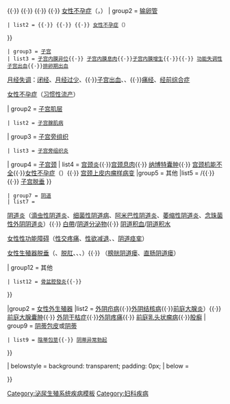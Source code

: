 {{Navbox
| name = 女性盆腔和生殖器疾病
| title = 女性[[盆腔]]和[[生殖器]]疾病（[[ICD-10 第十四章：泌尿生殖系统疾病|N70–N99]]，614–629）
| state = {{{state|autocollapse}}}
| titlestyle = background:Silver
| groupstyle = background:#BBEEBB;
|group1 = [[女性生殖系統#内生殖器|女性内生殖器]]
|list1 = {{Navbox subgroup
| groupstyle = background:#BBEEBB;

 | group1 = [[子宫附件]]
 | list1 = {{Navbox subgroup
| groupstyle = background-color: #BBEEBB;

 | group1 = {{link-en|卵巢疾病|Ovarian disease}}
 | list1 = [[卵巢炎]]{{·}} [[卵巢囊肿]]（[[卵巢滤泡囊肿]]、{{link-en|黄体囊肿|Corpus luteum cyst}}、[[卵囊黄素囊肿]]）{{·}} [[卵巢子宫内膜异位]]{{·}} {{link-en|卵巢过度刺激综合征|Ovarian hyperstimulation syndrome}}{{·}} {{link-en|卵巢扭转|Ovarian torsion}}{{·}} {{link-en|卵巢中风|Ovarian apoplexy}}{{·}} {{link-en|经间痛|Mittelschmerz}}{{·}} [[女性不孕症]]（{{link-en|停止排卵|Anovulation}}，{{link-en|卵巢储备功能不足|Poor ovarian reserve}}）
| group2 = [[输卵管]]
 | list2 = {{link-en|输卵管炎|Salpingitis}}{{·}} {{link-en|输卵管积水|Hydrosalpinx}}{{·}} {{link-en|输卵管积血|Hematosalpinx}}{{·}} [[女性不孕症]]（{{link-en|输卵管阻塞|Fallopian tube obstruction}}）
}}

 | group3 = [[子宫]]
 | list3 = {{Navbox subgroup
| groupstyle = background:#BBEEBB;

| group1 = [[子宫内膜]]
| list1 = <div>[[子宫内膜炎]]{{·}}[[子宮內膜異位症|子宫内膜异位]]{{·}} [[子宫内膜息肉]]{{·}}[[子宮內膜增生症|子宫内膜增生]]{{·}}{{link-en|宫腔粘连综合征|Asherman's syndrome}}{{·}} [[異常子宫出血|功能失调性子宫出血]]{{·}}[[排卵期出血]]</div>
<div>[[月经失调]]：[[閉經|闭经]]、[[月经过少]]、{{link-en|月经周期过长|Oligomenorrhea}}{{·}}[[子宫出血]]、{{link-en|月经频多|Menometrorrhagia}}、{{link-en|血崩症|Metrorrhagia}}{{·}}[[經痛|痛经]]、[[经前综合症]]</div>
<div>[[女性不孕症]]（[[反覆流產|习惯性流产]]）</div>
| group2 = [[子宫肌层]]
 | list2 = [[子宫腺肌病]]
| group3 = [[子宫旁组织]]
 | list3 = [[子宫旁组织炎]]
| group4 = [[子宫颈]]
| list4 = [[宫颈炎]]{{·}}[[宫颈息肉]]{{·}} [[纳博特囊肿]]{{·}} [[宫颈机能不全]]{{·}}[[女性不孕症]]（{{link-en|子宫颈狭窄|Cervical stenosis}}）{{·}} [[宫颈上皮内瘤样病变]]
|group5 = 其他
|list5 = {{link-en|子宫积血|Hematometra}}/{{link-en|子宫积脓|Pyometra}}{{·}} {{link-en|子宫后曲|Retroverted uterus}}{{·}} [[子宫脱垂]]
}}

 | group7 = [[阴道]]
 | list7 = <div>[[阴道炎]]（[[滴虫性阴道炎]]、[[细菌性阴道病]]、[[阿米巴性阴道炎]]、[[萎缩性阴道炎]]、[[念珠菌性外阴阴道炎]]）{{·}} [[白帶 (生理)|白帶]]/[[阴道分泌物]]{{·}} [[阴道积血]]/[[阴道积水]]</div>
<div>[[女性性功能障碍]]（[[性交疼痛]]、[[性欲减退]]、{{link-en|性唤起障碍|Sexual arousal disorder}}、[[阴道痉挛]]）</div>
<div>[[盆腔器官脫垂|女性生殖器脱垂]]（{{link-en|膀胱突出症|Cystocele}}、[[脱肛]]、{{link-en|小肠疝|Enterocele}}、{{link-en|乙状结肠疝|Sigmoidocele}}、{{link-en|尿道膨出|Urethrocele}}）{{·}} {{link-en|产科瘘|obstetric fistula}}（[[膀胱阴道瘘]]、[[直肠阴道瘘]]）</div>
<div>{{link-en|阴道出血|Vaginal bleeding}}</div>
| group12 = 其他
 | list12 = [[骨盆腔發炎]]{{·}}{{link-en|盆腔淤血综合征|Pelvic congestion syndrome}}
}}

|group2 = [[女陰|女性外生殖器]]
|list2 = {{Navbox subgroup
| groupstyle = background:#BBEEBB;

 | group8 = [[女陰|外阴]]
 | list8 = [[外阴炎]]（[[外阴毛囊炎]]{{·}}[[外阴疖病]]{{·}}[[外阴结核病]]{{·}}[[前庭大腺炎]]）{{·}}[[前庭大腺囊肿]]{{·}} [[外阴干枯症]]{{·}}[[外阴疼痛]]{{·}} [[前庭乳头状瘤病]]{{·}}[[股癣]]
| group9 = [[阴蒂包皮]]或[[阴蒂]]
 | list9 = [[包莖|陰蒂包莖]]{{·}} [[持續性性興奮症候群|阴蒂异常勃起]]
}}

| belowstyle = background: transparent; padding: 0px;
| below = {{Reproductive medicine navs}}

}}<noinclude>
{{collapsible option}}
[[Category:泌尿生殖系统疾病模板]]
[[Category:妇科疾病]]
</noinclude>